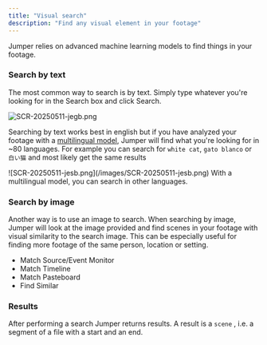 ```yaml
---
title: "Visual search"
description: "Find any visual element in your footage"
---
```


Jumper relies on advanced machine learning models to find things in your footage.

### Search by text

The most common way to search is by text. Simply type whatever you're looking for in the Search box and click Search.

![SCR-20250511-jegb.png](/images/SCR-20250511-jegb.png)

Searching by text works best in english but if you have analyzed your footage with a [multilingual model](/core-concepts/machine-learning), Jumper will find what you're looking for in ~80 languages. For example you can search for `white cat`, `gato blanco` or `白い猫` and most likely get the same results

<Frame>
![SCR-20250511-jesb.png](/images/SCR-20250511-jesb.png)
  With a multilingual model, you can search in other languages.
</Frame>



### Search by image

Another way is to use an image to search. When searching by image, Jumper will look at the image provided and find scenes in your footage with visual similarity to the search image. This can be especially useful for finding more footage of the same person, location or setting.

- Match Source/Event Monitor
- Match Timeline
- Match Pasteboard
- Find Similar

### Results

After performing a search Jumper returns results. A result is a `scene`  , i.e. a segment of a file with a start and an end.